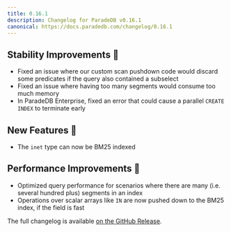 ```yaml
---
title: 0.16.1
description: Changelog for ParadeDB v0.16.1
canonical: https://docs.paradedb.com/changelog/0.16.1
---
```


## Stability Improvements 💪

- Fixed an issue where our custom scan pushdown code would discard some predicates if the query also contained a subselect
- Fixed an issue where having too many segments would consume too much memory
- In ParadeDB Enterprise, fixed an error that could cause a parallel `CREATE INDEX` to terminate early

## New Features 🎉

- The `inet` type can now be BM25 indexed

## Performance Improvements 🚀

- Optimized query performance for scenarios where there are many (i.e. several hundred plus) segments in an index
- Operations over scalar arrays like `IN` are now pushed down to the BM25 index, if the field is fast

The full changelog is available [on the GitHub Release](https://github.com/paradedb/paradedb/releases/tag/v0.16.1).
